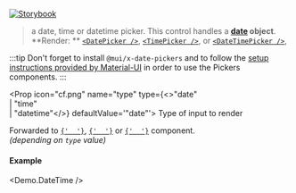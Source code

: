 
[![Storybook](https://img.shields.io/badge/Storybook-%23E06A8C?style=flat-square&logo=storybook&labelColor=%23ececec)](https://main--6193c82ff0559c003a4fdcba.chromatic.com?path=/story/controls-datetime--type-date)

> a date, time or datetime picker. This control handles a **[date](https://developer.mozilla.org/en-US/docs/Web/JavaScript/Reference/Global_Objects/Date) object**. <br />
> **Render: ** [`<DatePicker />`](https://mui.com/components/date-picker), [`<TimePicker />`](https://mui.com/components/time-picker), or [`<DateTimePicker />`](https://mui.com/components/date-time-picker), 

:::tip
Don't forget to install `@mui/x-date-pickers` and to follow the [setup instructions provided by Material-UI](https://mui.com/components/date-picker/#requirements) in order to use the Pickers components.
:::

<Props>
  <CommonProps />

  <Prop icon="cf.png" name="type" type={<>"date"<br />| "time"<br />| "datetime"</>} defaultValue='"date"'>
    Type of input to render
  </Prop>

  <Prop icon="mui.png" name="{...props}" type="object">
    Forwarded to <a href="https://mui.com/components/date-picker" target="_blank"><code>{' <DatePicker /> '}</code></a>, <a href="https://mui.com/components/time-picker" target="_blank"><code>{' <TimePicker /> '}</code></a> or <a href="https://mui.com/components/date-time-picker" target="_blank"><code>{' <DateTimePicker /> '}</code></a> component.<br /><em>(depending on <code>type</code> value)</em>
  </Prop>
</Props>

#### Example
<Demo.DateTime />